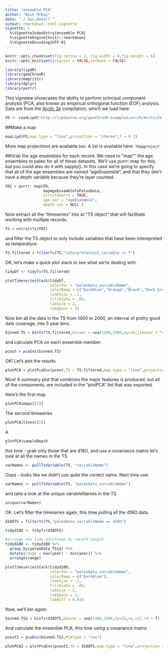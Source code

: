 ```yaml
---
title: "ensemble PCA"
author: "Nick McKay"
date: "`r Sys.Date()`"
output: rmarkdown::html_vignette
vignette: >
  %\VignetteIndexEntry{ensemble PCA}
  %\VignetteEngine{knitr::rmarkdown}
  %\VignetteEncoding{UTF-8}
---
```

  
```r
knitr::opts_chunk$set(fig.retina = 2, fig.width = 8,fig.height = 6) 
knitr::opts_knit$set(progress = FALSE,verbose = FALSE)

```


  
```r

library(lipdR)
library(geoChronR)
library(magrittr)
library(dplyr)
library(purrr)
```
  
This vignetee showcases the ability to perform principal component analysis (PCA, also known as empirical orthogonal function (EOF) analysis. Data are from the [Arctic 2k](https://www.nature.com/articles/sdata201426) compilation, which we load here:    

```r
FD <- readLipd("http://lipdverse.org/geoChronR-examples/arc2k/Arctic2k.zip") 
```

##Make a map


```r
mapLipd(FD,map.type = "line",projection = "stereo",f = 0.1)
```

More map projections are available too. A list is available here:
`?mapproject`

##Grab the age ensembles for each record. 
We need to "map"" the age ensembles to paleo for all of these datasets. We'll use purrr::map for this, but you could also do it with sapply(). In this case we're going to specify that all of the age ensembles are named "ageEnsemble", and that they don't have a depth variable because they're layer counted.
```r
FD2 = purrr::map(FD,
                 mapAgeEnsembleToPaleoData,
                 strictSearch = TRUE,
                 age.var = "ageEnsemble",
                 depth.var = NULL )
```

Now extract all the "timeseries" into at "TS object" that will facilitate working with multiple records.
```r
TS = extractTs(FD2)
```

and filter the TS object to only include variables that have been interepreted as temperature:
```r
TS.filtered = filterTs(TS,"interpretation1_variable == T")
```
OK, let's make a quick plot stack to see what we're dealing with.

```r
tidyDf <- tidyTs(TS.filtered)
```


```r
plotTimeseriesStack(tidyDf, 
                    colorVar = "paleoData_variableName", 
                    colorRamp = c("DarkBlue","Orange","Black","Dark Green"),
                    lineSize = .1, 
                    fillAlpha = .05,
                    labSize = 2,
                    labSpace = 3)
```




Now bin all the data in the TS from 1400 to 2000, an interval of pretty good data coverage, into 5 year bins. 
```r
binned.TS = binTs(TS.filtered,binvec = seq(1400,2000,by=5),timeVar = "ageEnsemble")
```


and calculate PCA on each ensemble member:
```r
pcout = pcaEns(binned.TS)
```

OK! Let's plot the results. 

```r
plotPCA = plotPcaEns(pcout,TS = TS.filtered,map.type = "line",projection = "stereo",boundcirc = T,restrict.map.range = T,f=.1,legendPosition = c(0.5,.6),which.PCs = 1:2,which.leg = 2)
```

Nice! A summary plot that combines the major features is produced, but all of the components, are included in the "plotPCA" list that was exported. 

Here's the first map
```r
plotPCA$maps[[1]]
```

The second timeseries
```r
plotPCA$lines[[2]]
```

A 

```r
plotPCA$sampleDepth
```



this time - grab only those that are d18O, and use a covariance matrix
let's look at all the names in the TS
```r
varNames <- pullTsVariable(TS, "variableName")
```
Oops - looks like we didn't use quite the correct name. Next time use: 

```r
varNames <- pullTsVariable(TS, "paleoData_variableName")
```

and take a look at the unique variableNames in the TS

```r
unique(varNames)
```

OK. Let's filter the timeseries again, this time pulling all the d18O data.

```r
d18OTS = filterTs(TS,"paleoData_variableName == d18O")
```

```r
tidyd18O <- tidyTs(d18OTS)

```
```r
#arrange the tidy dataframe by record length
tidyd18O <- tidyd18O %>% 
  group_by(paleoData_TSid) %>% 
  mutate(range = max(year) - min(year)) %>% 
  arrange(range)

```


```r
plotTimeseriesStack(tidyd18O, 
                    colorVar = "paleoData_variableName", 
                    colorRamp = c("DarkBlue"),
                    lineSize = .1, 
                    fillAlpha = .05,
                    labSize = 2,
                    labSpace = 2,
                    labBuff = 0.03)
```

Now, we'll bin again.
```r
binned.TS2 = binTs(d18OTS,binvec = seq(1400,2000,by=5),na.col.rm = T)
```

And calculate the ensemble PCA, this time using a covariance matrix
```r
pcout2 = pcaEns(binned.TS2,PCAtype = "cov")
```


```r
plotPCA2 = plotPcaEns(pcout2,TS = d18OTS,map.type = "line",projection = "stereo",boundcirc = T,restrict.map.range = T,f=.2)
```



